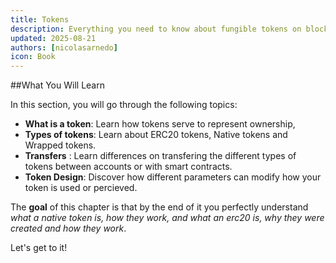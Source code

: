 ```yaml
---
title: Tokens
description: Everything you need to know about fungible tokens on blockchains
updated: 2025-08-21
authors: [nicolasarnedo]
icon: Book
---
```


##What You Will Learn

In this section, you will go through the following topics:

- **What is a token**: Learn how tokens serve to represent ownership,
- **Types of tokens**: Learn about ERC20 tokens, Native tokens and Wrapped tokens.
- **Transfers** : Learn differences on transfering the different types of tokens between accounts or with smart contracts.
- **Token Design**: Discover how different parameters can modify how your token is used or percieved.

The **goal** of this chapter is that by the end of it you perfectly understand *what a native token is, how they work, and what an erc20 is, why they were created and how they work*. 

Let's get to it! 